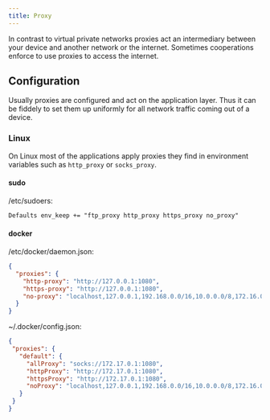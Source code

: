 ```yaml
---
title: Proxy
---
```


In contrast to virtual private networks proxies act an intermediary between your device and another network or the internet. Sometimes cooperations enforce to use proxies to access the internet.

## Configuration

Usually proxies are configured and act on the application layer. Thus it can be fiddely to set them up uniformly for all network traffic coming out of a device.

### Linux

On Linux most of the applications apply proxies they find in environment variables such as `http_proxy` or `socks_proxy`.

#### sudo

/etc/sudoers:

```txt
Defaults env_keep += "ftp_proxy http_proxy https_proxy no_proxy"
```

#### docker

/etc/docker/daemon.json:


```json
{
  "proxies": {
    "http-proxy": "http://127.0.0.1:1080",
    "https-proxy": "http://127.0.0.1:1080",
    "no-proxy": "localhost,127.0.0.1,192.168.0.0/16,10.0.0.0/8,172.16.0.0/12,::1"
  }
}
```

~/.docker/config.json:

```json
{
 "proxies": {
   "default": {
     "allProxy": "socks://172.17.0.1:1080",
     "httpProxy": "http://172.17.0.1:1080",
     "httpsProxy": "http://172.17.0.1:1080",
     "noProxy": "localhost,127.0.0.1,192.168.0.0/16,10.0.0.0/8,172.16.0.0/12,::1"
   }
 }
}
```
